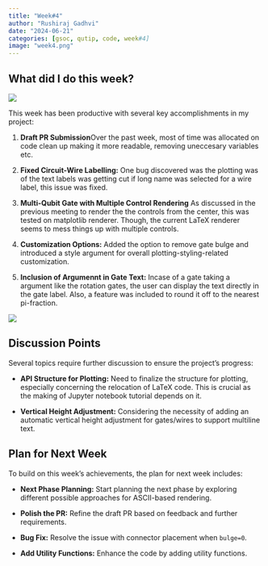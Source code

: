```yaml
---
title: "Week#4"
author: "Rushiraj Gadhvi"
date: "2024-06-21"
categories: [gsoc, qutip, code, week#4]
image: "week4.png"
---
```


## What did I do this week?

![](./week4.png){fig-align="center"}

This week has been productive with several key accomplishments in my project:

1. **Draft PR Submission**Over the past week, most of time was allocated on code clean up making it more readable, removing uneccesary variables etc.

2. **Fixed Circuit-Wire Labelling:** One bug discovered was the plotting was of the text labels was getting cut if long name was selected for a wire label, this issue was fixed.

3. **Multi-Qubit Gate with Multiple Control Rendering** As discussed in the previous meeting to render the the controls from the center, this was tested on matplotlib renderer. Though, the current LaTeX renderer seems to mess things up with multiple controls.

4. **Customization Options:** Added the option to remove gate bulge and introduced a style argument for overall plotting-styling-related customization.

5. **Inclusion of Argumennt in Gate Text:** Incase of a gate taking a argument like the rotation gates, the user can display the text directly in the gate label. Also, a feature was included to round it off to the nearest pi-fraction.

![](./arg-value.png){fig-align="center"}

## Discussion Points

Several topics require further discussion to ensure the project's progress:

- **API Structure for Plotting:** Need to finalize the structure for plotting, especially concerning the relocation of LaTeX code. This is crucial as the making of Jupyter notebook tutorial depends on it.

- **Vertical Height Adjustment:** Considering the necessity of adding an automatic vertical height adjustment for gates/wires to support multiline text.

## Plan for Next Week

To build on this week’s achievements, the plan for next week includes:

- **Next Phase Planning:** Start planning the next phase by exploring different possible approaches for ASCII-based rendering.

- **Polish the PR:** Refine the draft PR based on feedback and further requirements.

- **Bug Fix:** Resolve the issue with connector placement when `bulge=0`.

- **Add Utility Functions:** Enhance the code by adding utility functions.
